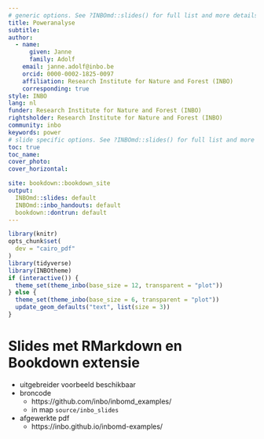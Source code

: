 ```yaml
--- 
# generic options. See ?INBOmd::slides() for full list and more details.
title: Poweranalyse
subtitle:
author: 
  - name:
      given: Janne
      family: Adolf
    email: janne.adolf@inbo.be
    orcid: 0000-0002-1825-0097
    affiliation: Research Institute for Nature and Forest (INBO)
    corresponding: true
style: INBO
lang: nl
funder: Research Institute for Nature and Forest (INBO)
rightsholder: Research Institute for Nature and Forest (INBO)
community: inbo
keywords: power
# slide specific options. See ?INBOmd::slides() for full list and more details.
toc: true
toc_name: 
cover_photo:
cover_horizontal:

site: bookdown::bookdown_site
output:
  INBOmd::slides: default
  INBOmd::inbo_handouts: default
  bookdown::dontrun: default
---
```


```r
library(knitr)
opts_chunk$set(
  dev = "cairo_pdf"
)
library(tidyverse)
library(INBOtheme)
if (interactive()) {
  theme_set(theme_inbo(base_size = 12, transparent = "plot"))
} else {
  theme_set(theme_inbo(base_size = 6, transparent = "plot"))
  update_geom_defaults("text", list(size = 3))
}
```

# Slides met RMarkdown en Bookdown extensie

- uitgebreider voorbeeld beschikbaar
- broncode
    - https://github.com/inbo/inbomd_examples/
    - in map `source/inbo_slides`
- afgewerkte pdf
    - https://inbo.github.io/inbomd-examples/

<!--chapter:end:index.Rmd-->

